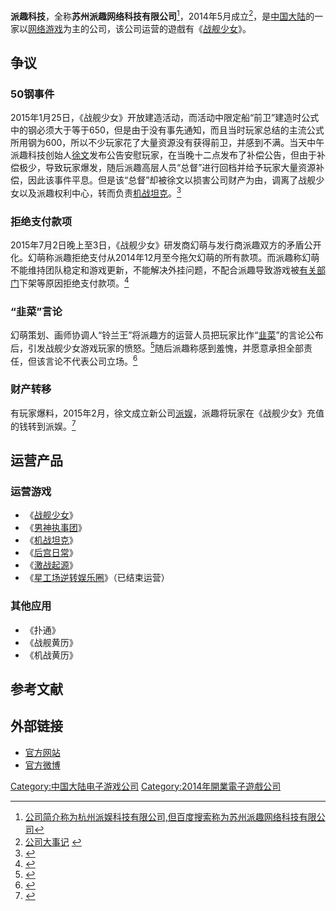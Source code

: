 {{refimprove|time=2015-08-09T05:56:35+00:00}}

{{NoteTA
| G1=Games
| G2=Games-zh
}}
{{Infobox company
| name = 派趣科技
| name_en = Patch
| other_text = 苏州派趣网络科技有限公司
| logo =
| caption =
| type =
| traded_as =
| foundation = {{Start date|2014|5|}}
| defunct = <!-- {{End date|YYYY|MM|DD}} -->
| location = {{CHN}}[[苏州市|苏州市]]
| chairman =
| president =
| CEO =
| CFO =
| CMO =
| key_people =
| industry = 网络游戏
| location = {{PRC}}[[上海市|上海市]]靜安区洛川中路1158号梦创工坊<br>
{{PRC}}[[杭州市|杭州市]]西湖区万塘路266号之江大楼3幢505室
| products =
| homepage = {{URL|http://www.p1p1game.com/index.php}}
}}
'''派趣科技'''，全称'''苏州派趣网络科技有限公司'''<ref>[http://www.baidu.com/s?wd=派趣科技&ie=UTF-8 公司简介称为杭州派娱科技有限公司,但百度搜索称为苏州派趣网络科技有限公司]</ref>，2014年5月成立<ref>[http://www.p1p1game.com/events.php 公司大事记] {{webarchive|url=https://web.archive.org/web/20150902090827/http://www.p1p1game.com/events.php |date=2015-09-02 }}</ref>，是[[中国大陆|中国大陆]]的一家以[[网络游戏|网络游戏]]为主的公司，该公司运营的遊戲有《[[战舰少女|战舰少女]]》。

== 争议 ==
{{main|战舰少女#游戏评价和争议}}

=== 50钢事件 ===

2015年1月25日，《战舰少女》开放建造活动，而活动中限定船“前卫”建造时公式中的钢必须大于等于650，但是由于没有事先通知，而且当时玩家总结的主流公式所用钢为600，所以不少玩家花了大量资源没有获得前卫，并感到不满。当天中午派趣科技创始人[[徐文|徐文]]发布公告安慰玩家，在当晚十二点发布了补偿公告，但由于补偿极少，导致玩家爆发，随后派趣高层人员“总督”进行回档并给予玩家大量资源补偿，因此该事件平息。但是该“总督”却被徐文以损害公司财产为由，调离了战舰少女以及派趣权利中心，转而负责[[机战坦克|机战坦克]]。<ref>{{cite web|url=http://www.eeyy.com/chanye/20150722/64056.html|title=“战舰少女”研发运营撕逼不停 玩家发布维权声明|work=eeyy.com|access-date=2015-08-09|archive-date=2019-06-06|archive-url=https://web.archive.org/web/20190606174342/http://www.eeyy.com/chanye/20150722/64056.html|dead-url=no}}</ref>

=== 拒绝支付款项 ===

2015年7月2日晚上至3日，《战舰少女》研发商幻萌与发行商派趣双方的矛盾公开化。幻萌称派趣拒绝支付从2014年12月至今拖欠幻萌的所有款项。而派趣称幻萌不能维持团队稳定和游戏更新，不能解决外挂问题，不配合派趣导致游戏被[[有关部门|有关部门]]下架等原因拒绝支付款项。<ref>{{Cite web |url=http://www.chuapp.com/2015/07/03/177497.html |title=《战舰少女》：一场长达6个月的巨型冲突 |access-date=2015-08-09 |archive-date=2021-02-05 |archive-url=https://web.archive.org/web/20210205175203/http://www.chuapp.com/2015/07/03/177497.html |dead-url=no }}</ref>

=== “韭菜”言论 ===

幻萌策划、画师协调人“铃兰王”将派趣方的运营人员把玩家比作“[[韭菜|韭菜]]”的言论公布后，引发战舰少女游戏玩家的愤怒。<ref>{{cite web|url=http://sy.pcgames.com.cn/530/5307800.html|title=《战舰少女》派趣幻萌撕逼 割韭菜完整版|work=pcgames.com.cn|access-date=2015-08-09|archive-url=https://web.archive.org/web/20180106175004/http://sy.pcgames.com.cn/530/5307800.html|archive-date=2018-01-06|dead-url=yes}}</ref>随后派趣称感到羞愧，并愿意承担全部责任，但该言论不代表公司立场。<ref>{{cite web|url=http://news.candou.com/591471_2.shtml|title=战舰少女派趣苏大大似已离职_派趣和幻萌律师函公开_蚕豆网新闻|author=蚕豆网|work=candou.com|access-date=2015-08-09|archive-date=2019-06-02|archive-url=https://web.archive.org/web/20190602010831/http://news.candou.com/591471_2.shtml|dead-url=no}}</ref>

=== 财产转移 ===

有玩家爆料，2015年2月，徐文成立新公司[[派娱|派娱]]，派趣将玩家在《战舰少女》充值的钱转到派娱。<ref>{{cite web|url=http://www.cbigame.com/news/news.detail.php?id=14282|title=割最后一波韭菜？《战舰少女》国服要黄了|work=cbigame.com|access-date=2015-08-09|archive-url=https://web.archive.org/web/20150923201000/http://www.cbigame.com/news/news.detail.php?id=14282|archive-date=2015-09-23|dead-url=yes}}</ref>

== 运营产品 ==

=== 运营游戏 ===

* 《[[战舰少女|战舰少女]]》
* 《[[男神执事团|男神执事团]]》
* 《[[机战坦克|机战坦克]]》
* 《[[后宫日常|后宫日常]]》
* 《[[激战起源|激战起源]]》
* 《[[星工场逆转娱乐圈|星工场逆转娱乐圈]]》（已结束运营）

=== 其他应用 ===

* 《扑通》
* 《战舰黄历》
* 《机战黄历》

== 参考文献 ==
{{reflist}}

== 外部链接 ==

* [https://web.archive.org/web/20150924062955/http://www.p1p1game.com/index.php 官方网站]
* [http://weibo.com/u/5177397355?sudaref=www.baidu.com 官方微博]

{{中国大陆电子游戏公司}}

{{DEFAULTSORT:Pai Qu Ke Ji}}
[[Category:中国大陆电子游戏公司|Category:中国大陆电子游戏公司]]
[[Category:2014年開業電子遊戲公司|Category:2014年開業電子遊戲公司]]